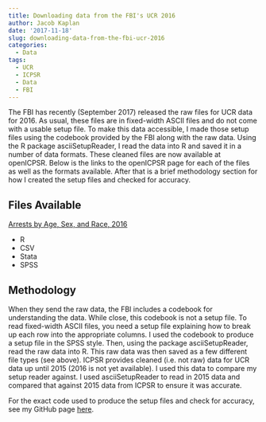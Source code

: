 ```yaml
---
title: Downloading data from the FBI's UCR 2016
author: Jacob Kaplan
date: '2017-11-18'
slug: downloading-data-from-the-fbi-ucr-2016
categories:
  - Data
tags:
  - UCR
  - ICPSR
  - Data
  - FBI
---
```


The FBI has recently (September 2017) released the raw files for UCR data for 2016. As usual, these files are in fixed-width ASCII files and do not come with a usable setup file. To make this data accessible, I made those setup files using the codebook provided by the FBI along with the raw data. Using the R package asciiSetupReader, I read the data into R and saved it in a number of data formats. These cleaned files are now available at openICPSR. Below is the links to the openICPSR page for each of the files as well as the formats available. After that is a brief methodology section for how I created the setup files and checked for accuracy. 

## Files Available 

[Arrests by Age, Sex, and Race, 2016](https://www.openicpsr.org/openicpsr/project/101126/version/V1/view)    

* R    
* CSV    
* Stata    
* SPSS    

## Methodology

When they send the raw data, the FBI includes a codebook for understanding the data. While close, this codebook is not a setup file. To read fixed-width ASCII files, you need a setup file explaining how to break up each row into the appropriate columns. I used the codebook to produce a setup file in the SPSS style. Then, using the package asciiSetupReader, read the raw data into R. This raw data was then saved as a few different file types (see above). ICPSR provides cleaned (i.e. not raw) data for UCR data up until 2015 (2016 is not yet available). I used this data to compare my setup reader against. I used asciiSetupReader to read in 2015 data and compared that against 2015 data from ICPSR to ensure it was accurate. 

For the exact code used to produce the setup files and check for accuracy, see my GitHub page [here](https://github.com/jacobkap/UCR2016/tree/master/R).